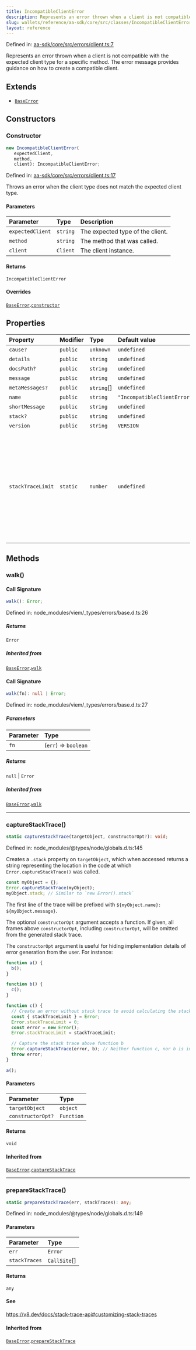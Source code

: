 ```yaml
---
title: IncompatibleClientError
description: Represents an error thrown when a client is not compatible with the expected client type for a specific method. The error message provides guidance on how to create a compatible client.
slug: wallets/reference/aa-sdk/core/src/classes/IncompatibleClientError
layout: reference
---
```


Defined in: [aa-sdk/core/src/errors/client.ts:7](https://github.com/alchemyplatform/aa-sdk/blob/923a52171f7246172caf350853843e6680197da9/aa-sdk/core/src/errors/client.ts#L7)

Represents an error thrown when a client is not compatible with the expected client type for a specific method. The error message provides guidance on how to create a compatible client.

## Extends

- [`BaseError`](BaseError.mdx)

## Constructors

### Constructor

```ts
new IncompatibleClientError(
   expectedClient,
   method,
   client): IncompatibleClientError;
```

Defined in: [aa-sdk/core/src/errors/client.ts:17](https://github.com/alchemyplatform/aa-sdk/blob/923a52171f7246172caf350853843e6680197da9/aa-sdk/core/src/errors/client.ts#L17)

Throws an error when the client type does not match the expected client type.

#### Parameters

| Parameter        | Type     | Description                      |
| :--------------- | :------- | :------------------------------- |
| `expectedClient` | `string` | The expected type of the client. |
| `method`         | `string` | The method that was called.      |
| `client`         | `Client` | The client instance.             |

#### Returns

`IncompatibleClientError`

#### Overrides

[`BaseError`](BaseError.mdx).[`constructor`](BaseError.mdx#constructor)

## Properties

| Property                                     | Modifier | Type        | Default value               | Description                                                                                                                                                                                                                                                                                                                                                                                                                                       | Overrides                                                 | Inherited from                                                                  | Defined in                                                                                                                                                        |
| :------------------------------------------- | :------- | :---------- | :-------------------------- | :------------------------------------------------------------------------------------------------------------------------------------------------------------------------------------------------------------------------------------------------------------------------------------------------------------------------------------------------------------------------------------------------------------------------------------------------ | :-------------------------------------------------------- | :------------------------------------------------------------------------------ | :---------------------------------------------------------------------------------------------------------------------------------------------------------------- |
| <a id="cause" /> `cause?`                    | `public` | `unknown`   | `undefined`                 | -                                                                                                                                                                                                                                                                                                                                                                                                                                                 | -                                                         | [`BaseError`](BaseError.mdx).[`cause`](BaseError.mdx#cause)                     | node_modules/typescript/lib/lib.es2022.error.d.ts:26                                                                                                              |
| <a id="details" /> `details`                 | `public` | `string`    | `undefined`                 | -                                                                                                                                                                                                                                                                                                                                                                                                                                                 | -                                                         | [`BaseError`](BaseError.mdx).[`details`](BaseError.mdx#details)                 | node_modules/viem/\_types/errors/base.d.ts:19                                                                                                                     |
| <a id="docspath" /> `docsPath?`              | `public` | `string`    | `undefined`                 | -                                                                                                                                                                                                                                                                                                                                                                                                                                                 | -                                                         | [`BaseError`](BaseError.mdx).[`docsPath`](BaseError.mdx#docspath)               | node_modules/viem/\_types/errors/base.d.ts:20                                                                                                                     |
| <a id="message" /> `message`                 | `public` | `string`    | `undefined`                 | -                                                                                                                                                                                                                                                                                                                                                                                                                                                 | -                                                         | [`BaseError`](BaseError.mdx).[`message`](BaseError.mdx#message)                 | node_modules/typescript/lib/lib.es5.d.ts:1077                                                                                                                     |
| <a id="metamessages" /> `metaMessages?`      | `public` | `string`\[] | `undefined`                 | -                                                                                                                                                                                                                                                                                                                                                                                                                                                 | -                                                         | [`BaseError`](BaseError.mdx).[`metaMessages`](BaseError.mdx#metamessages)       | node_modules/viem/\_types/errors/base.d.ts:21                                                                                                                     |
| <a id="name" /> `name`                       | `public` | `string`    | `"IncompatibleClientError"` | -                                                                                                                                                                                                                                                                                                                                                                                                                                                 | [`BaseError`](BaseError.mdx).[`name`](BaseError.mdx#name) | -                                                                               | [aa-sdk/core/src/errors/client.ts:8](https://github.com/alchemyplatform/aa-sdk/blob/923a52171f7246172caf350853843e6680197da9/aa-sdk/core/src/errors/client.ts#L8) |
| <a id="shortmessage" /> `shortMessage`       | `public` | `string`    | `undefined`                 | -                                                                                                                                                                                                                                                                                                                                                                                                                                                 | -                                                         | [`BaseError`](BaseError.mdx).[`shortMessage`](BaseError.mdx#shortmessage)       | node_modules/viem/\_types/errors/base.d.ts:22                                                                                                                     |
| <a id="stack" /> `stack?`                    | `public` | `string`    | `undefined`                 | -                                                                                                                                                                                                                                                                                                                                                                                                                                                 | -                                                         | [`BaseError`](BaseError.mdx).[`stack`](BaseError.mdx#stack)                     | node_modules/typescript/lib/lib.es5.d.ts:1078                                                                                                                     |
| <a id="version" /> `version`                 | `public` | `string`    | `VERSION`                   | -                                                                                                                                                                                                                                                                                                                                                                                                                                                 | -                                                         | [`BaseError`](BaseError.mdx).[`version`](BaseError.mdx#version)                 | [aa-sdk/core/src/errors/base.ts:26](https://github.com/alchemyplatform/aa-sdk/blob/923a52171f7246172caf350853843e6680197da9/aa-sdk/core/src/errors/base.ts#L26)   |
| <a id="stacktracelimit" /> `stackTraceLimit` | `static` | `number`    | `undefined`                 | The `Error.stackTraceLimit` property specifies the number of stack frames collected by a stack trace (whether generated by `new Error().stack` or `Error.captureStackTrace(obj)`). The default value is `10` but may be set to any valid JavaScript number. Changes will affect any stack trace captured _after_ the value has been changed. If set to a non-number value, or set to a negative number, stack traces will not capture any frames. | -                                                         | [`BaseError`](BaseError.mdx).[`stackTraceLimit`](BaseError.mdx#stacktracelimit) | node_modules/@types/node/globals.d.ts:161                                                                                                                         |

## Methods

### walk()

#### Call Signature

```ts
walk(): Error;
```

Defined in: node_modules/viem/\_types/errors/base.d.ts:26

##### Returns

`Error`

##### Inherited from

[`BaseError`](BaseError.mdx).[`walk`](BaseError.mdx#walk)

#### Call Signature

```ts
walk(fn): null | Error;
```

Defined in: node_modules/viem/\_types/errors/base.d.ts:27

##### Parameters

| Parameter | Type                 |
| :-------- | :------------------- |
| `fn`      | (`err`) => `boolean` |

##### Returns

`null` | `Error`

##### Inherited from

[`BaseError`](BaseError.mdx).[`walk`](BaseError.mdx#walk)

---

### captureStackTrace()

```ts
static captureStackTrace(targetObject, constructorOpt?): void;
```

Defined in: node_modules/@types/node/globals.d.ts:145

Creates a `.stack` property on `targetObject`, which when accessed returns
a string representing the location in the code at which
`Error.captureStackTrace()` was called.

```js
const myObject = {};
Error.captureStackTrace(myObject);
myObject.stack; // Similar to `new Error().stack`
```

The first line of the trace will be prefixed with
`${myObject.name}: ${myObject.message}`.

The optional `constructorOpt` argument accepts a function. If given, all frames
above `constructorOpt`, including `constructorOpt`, will be omitted from the
generated stack trace.

The `constructorOpt` argument is useful for hiding implementation
details of error generation from the user. For instance:

```js
function a() {
  b();
}

function b() {
  c();
}

function c() {
  // Create an error without stack trace to avoid calculating the stack trace twice.
  const { stackTraceLimit } = Error;
  Error.stackTraceLimit = 0;
  const error = new Error();
  Error.stackTraceLimit = stackTraceLimit;

  // Capture the stack trace above function b
  Error.captureStackTrace(error, b); // Neither function c, nor b is included in the stack trace
  throw error;
}

a();
```

#### Parameters

| Parameter         | Type       |
| :---------------- | :--------- |
| `targetObject`    | `object`   |
| `constructorOpt?` | `Function` |

#### Returns

`void`

#### Inherited from

[`BaseError`](BaseError.mdx).[`captureStackTrace`](BaseError.mdx#capturestacktrace)

---

### prepareStackTrace()

```ts
static prepareStackTrace(err, stackTraces): any;
```

Defined in: node_modules/@types/node/globals.d.ts:149

#### Parameters

| Parameter     | Type          |
| :------------ | :------------ |
| `err`         | `Error`       |
| `stackTraces` | `CallSite`\[] |

#### Returns

`any`

#### See

https://v8.dev/docs/stack-trace-api#customizing-stack-traces

#### Inherited from

[`BaseError`](BaseError.mdx).[`prepareStackTrace`](BaseError.mdx#preparestacktrace)
